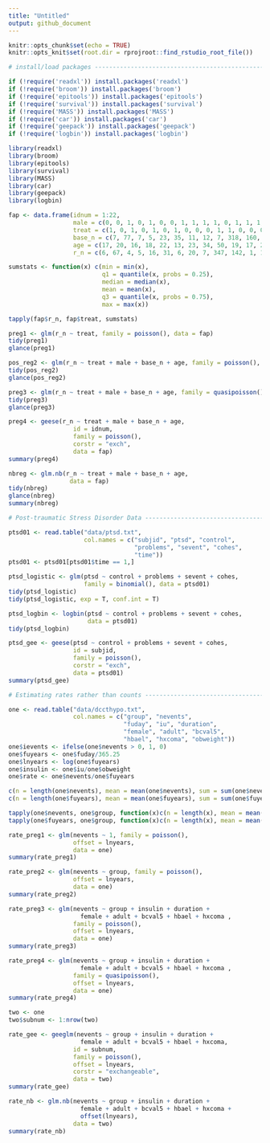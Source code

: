 ```yaml
---
title: "Untitled"
output: github_document
---
```


```r
knitr::opts_chunk$set(echo = TRUE)
knitr::opts_knit$set(root.dir = rprojroot::find_rstudio_root_file())
```

```r

# install/load packages ---------------------------------------------------

if (!require('readxl')) install.packages('readxl') 
if (!require('broom')) install.packages('broom') 
if (!require('epitools')) install.packages('epitools') 
if (!require('survival')) install.packages('survival')
if (!require('MASS')) install.packages('MASS')
if (!require('car')) install.packages('car')
if (!require('geepack')) install.packages('geepack')
if (!require('logbin')) install.packages('logbin')

library(readxl)
library(broom)
library(epitools)
library(survival)
library(MASS)
library(car)
library(geepack)
library(logbin)


```

```r

fap <- data.frame(idnum = 1:22, 
                  male = c(0, 0, 1, 0, 1, 0, 0, 1, 1, 1, 1, 0, 1, 1, 1, 1, 0, 1, 1, 0, 0, 1), 
                  treat = c(1, 0, 1, 0, 1, 0, 1, 0, 0, 0, 1, 1, 0, 0, 0, 1, 0, 1, 0, 1, 1, 1),
                  base_n = c(7, 77, 7, 5, 23, 35, 11, 12, 7, 318, 160, 8, 20, 11, 24, 34, 54, 16, 30, 10, 20, 12),
                  age = c(17, 20, 16, 18, 22, 13, 23, 34, 50, 19, 17, 23, 22, 30, 27, 23, 22, 13, 34, 23, 22, 42),
                  r_n = c(6, 67, 4, 5, 16, 31, 6, 20, 7, 347, 142, 1, 16, 20, 26, 27, 45, 10, 30, 6, 5, 8))

sumstats <- function(x) c(min = min(x), 
                          q1 = quantile(x, probs = 0.25), 
                          median = median(x), 
                          mean = mean(x),
                          q3 = quantile(x, probs = 0.75),
                          max = max(x))

tapply(fap$r_n, fap$treat, sumstats)

```

```r
preg1 <- glm(r_n ~ treat, family = poisson(), data = fap)
tidy(preg1)
glance(preg1)

```

```r

pos_reg2 <- glm(r_n ~ treat + male + base_n + age, family = poisson(), data = fap)
tidy(pos_reg2)
glance(pos_reg2)

```

```r

preg3 <- glm(r_n ~ treat + male + base_n + age, family = quasipoisson(), data = fap)
tidy(preg3)
glance(preg3)

```

```r

preg4 <- geese(r_n ~ treat + male + base_n + age, 
                  id = idnum, 
                  family = poisson(), 
                  corstr = "exch",
                  data = fap)
summary(preg4)

```

```r

nbreg <- glm.nb(r_n ~ treat + male + base_n + age, 
                 data = fap)
tidy(nbreg)
glance(nbreg)
summary(nbreg)

```


```r

# Post-traumatic Stress Disorder Data -------------------------------------

ptsd01 <- read.table("data/ptsd.txt", 
                     col.names = c("subjid", "ptsd", "control", 
                                   "problems", "sevent", "cohes", 
                                   "time"))
ptsd01 <- ptsd01[ptsd01$time == 1,]

```

```r

ptsd_logistic <- glm(ptsd ~ control + problems + sevent + cohes,
                     family = binomial(), data = ptsd01)
tidy(ptsd_logistic)
tidy(ptsd_logistic, exp = T, conf.int = T)

```


```r

ptsd_logbin <- logbin(ptsd ~ control + problems + sevent + cohes,
                      data = ptsd01)
tidy(ptsd_logbin)

```


```r

ptsd_gee <- geese(ptsd ~ control + problems + sevent + cohes, 
                  id = subjid, 
                  family = poisson(), 
                  corstr = "exch",
                  data = ptsd01)
summary(ptsd_gee)

```


```r

# Estimating rates rather than counts -------------------------------------

one <- read.table("data/dccthypo.txt",
                  col.names = c("group", "nevents", 
                                "fuday", "iu", "duration", 
                                "female", "adult", "bcval5", 
                                "hbael", "hxcoma", "obweight"))
one$ievents <- ifelse(one$nevents > 0, 1, 0)
one$fuyears <- one$fuday/365.25
one$lnyears <- log(one$fuyears)
one$insulin <- one$iu/one$obweight
one$rate <- one$nevents/one$fuyears

```


```r

c(n = length(one$nevents), mean = mean(one$nevents), sum = sum(one$nevents))
c(n = length(one$fuyears), mean = mean(one$fuyears), sum = sum(one$fuyears))

tapply(one$nevents, one$group, function(x)c(n = length(x), mean = mean(x), sum = sum(x)))
tapply(one$fuyears, one$group, function(x)c(n = length(x), mean = mean(x), sum = sum(x)))

```


```r

rate_preg1 <- glm(nevents ~ 1, family = poisson(),
                  offset = lnyears,
                  data = one)
summary(rate_preg1)

```


```r

rate_preg2 <- glm(nevents ~ group, family = poisson(),
                  offset = lnyears,
                  data = one)
summary(rate_preg2)

```


```r

rate_preg3 <- glm(nevents ~ group + insulin + duration + 
                    female + adult + bcval5 + hbael + hxcoma , 
                  family = poisson(),
                  offset = lnyears,
                  data = one)
summary(rate_preg3)

```


```r

rate_preg4 <- glm(nevents ~ group + insulin + duration + 
                    female + adult + bcval5 + hbael + hxcoma , 
                  family = quasipoisson(),
                  offset = lnyears,
                  data = one)
summary(rate_preg4)

```



```r
two <- one
two$subnum <- 1:nrow(two)

rate_gee <- geeglm(nevents ~ group + insulin + duration + 
                    female + adult + bcval5 + hbael + hxcoma,  
                  id = subnum, 
                  family = poisson(), 
                  offset = lnyears,
                  corstr = "exchangeable",
                  data = two)
summary(rate_gee)

```


```r

rate_nb <- glm.nb(nevents ~ group + insulin + duration + 
                    female + adult + bcval5 + hbael + hxcoma +
                    offset(lnyears),
                  data = two)
summary(rate_nb)

```



